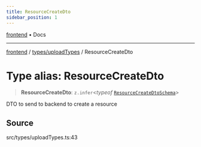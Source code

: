 ```yaml
---
title: ResourceCreateDto
sidebar_position: 1
---
```


[frontend](../../..) • Docs

***

[frontend](../../..) / [types/uploadTypes](..) / ResourceCreateDto

# Type alias: ResourceCreateDto

> **ResourceCreateDto**: `z.infer`\<*typeof* [`ResourceCreateDtoSchema`](../variables/ResourceCreateDtoSchema)\>

DTO to send to backend to create a resource

## Source

src/types/uploadTypes.ts:43
